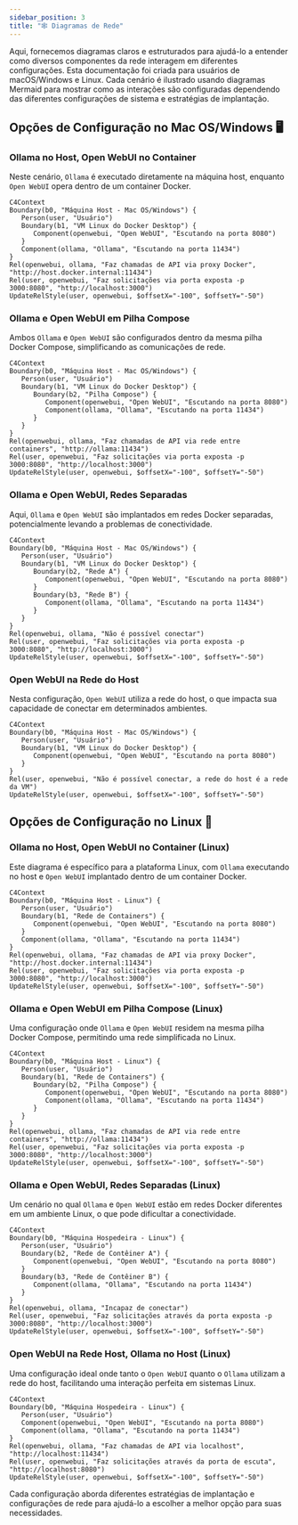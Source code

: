 ```yaml
---
sidebar_position: 3
title: "🕸️ Diagramas de Rede"
---
```


Aqui, fornecemos diagramas claros e estruturados para ajudá-lo a entender como diversos componentes da rede interagem em diferentes configurações. Esta documentação foi criada para usuários de macOS/Windows e Linux. Cada cenário é ilustrado usando diagramas Mermaid para mostrar como as interações são configuradas dependendo das diferentes configurações de sistema e estratégias de implantação.

## Opções de Configuração no Mac OS/Windows 🖥️

### Ollama no Host, Open WebUI no Container

Neste cenário, `Ollama` é executado diretamente na máquina host, enquanto `Open WebUI` opera dentro de um container Docker.

```mermaid
C4Context
Boundary(b0, "Máquina Host - Mac OS/Windows") {
   Person(user, "Usuário")
   Boundary(b1, "VM Linux do Docker Desktop") {
      Component(openwebui, "Open WebUI", "Escutando na porta 8080")
   }
   Component(ollama, "Ollama", "Escutando na porta 11434")
}
Rel(openwebui, ollama, "Faz chamadas de API via proxy Docker", "http://host.docker.internal:11434")
Rel(user, openwebui, "Faz solicitações via porta exposta -p 3000:8080", "http://localhost:3000")
UpdateRelStyle(user, openwebui, $offsetX="-100", $offsetY="-50")
```

### Ollama e Open WebUI em Pilha Compose

Ambos `Ollama` e `Open WebUI` são configurados dentro da mesma pilha Docker Compose, simplificando as comunicações de rede.

```mermaid
C4Context
Boundary(b0, "Máquina Host - Mac OS/Windows") {
   Person(user, "Usuário")
   Boundary(b1, "VM Linux do Docker Desktop") {
      Boundary(b2, "Pilha Compose") {
         Component(openwebui, "Open WebUI", "Escutando na porta 8080")
         Component(ollama, "Ollama", "Escutando na porta 11434")
      }
   }
}
Rel(openwebui, ollama, "Faz chamadas de API via rede entre containers", "http://ollama:11434")
Rel(user, openwebui, "Faz solicitações via porta exposta -p 3000:8080", "http://localhost:3000")
UpdateRelStyle(user, openwebui, $offsetX="-100", $offsetY="-50")
```

### Ollama e Open WebUI, Redes Separadas

Aqui, `Ollama` e `Open WebUI` são implantados em redes Docker separadas, potencialmente levando a problemas de conectividade.

```mermaid
C4Context
Boundary(b0, "Máquina Host - Mac OS/Windows") {
   Person(user, "Usuário")
   Boundary(b1, "VM Linux do Docker Desktop") {
      Boundary(b2, "Rede A") {
         Component(openwebui, "Open WebUI", "Escutando na porta 8080")
      }
      Boundary(b3, "Rede B") {
         Component(ollama, "Ollama", "Escutando na porta 11434")
      }
   }
}
Rel(openwebui, ollama, "Não é possível conectar")
Rel(user, openwebui, "Faz solicitações via porta exposta -p 3000:8080", "http://localhost:3000")
UpdateRelStyle(user, openwebui, $offsetX="-100", $offsetY="-50")
```

### Open WebUI na Rede do Host

Nesta configuração, `Open WebUI` utiliza a rede do host, o que impacta sua capacidade de conectar em determinados ambientes.

```mermaid
C4Context
Boundary(b0, "Máquina Host - Mac OS/Windows") {
   Person(user, "Usuário")
   Boundary(b1, "VM Linux do Docker Desktop") {
      Component(openwebui, "Open WebUI", "Escutando na porta 8080")
   }
}
Rel(user, openwebui, "Não é possível conectar, a rede do host é a rede da VM")
UpdateRelStyle(user, openwebui, $offsetX="-100", $offsetY="-50")
```


## Opções de Configuração no Linux 🐧

### Ollama no Host, Open WebUI no Container (Linux)

Este diagrama é específico para a plataforma Linux, com `Ollama` executando no host e `Open WebUI` implantado dentro de um container Docker.

```mermaid
C4Context
Boundary(b0, "Máquina Host - Linux") {
   Person(user, "Usuário")
   Boundary(b1, "Rede de Containers") {
      Component(openwebui, "Open WebUI", "Escutando na porta 8080")
   }
   Component(ollama, "Ollama", "Escutando na porta 11434")
}
Rel(openwebui, ollama, "Faz chamadas de API via proxy Docker", "http://host.docker.internal:11434")
Rel(user, openwebui, "Faz solicitações via porta exposta -p 3000:8080", "http://localhost:3000")
UpdateRelStyle(user, openwebui, $offsetX="-100", $offsetY="-50")
```

### Ollama e Open WebUI em Pilha Compose (Linux)

Uma configuração onde `Ollama` e `Open WebUI` residem na mesma pilha Docker Compose, permitindo uma rede simplificada no Linux.

```mermaid
C4Context
Boundary(b0, "Máquina Host - Linux") {
   Person(user, "Usuário")
   Boundary(b1, "Rede de Containers") {
      Boundary(b2, "Pilha Compose") {
         Component(openwebui, "Open WebUI", "Escutando na porta 8080")
         Component(ollama, "Ollama", "Escutando na porta 11434")
      }
   }
}
Rel(openwebui, ollama, "Faz chamadas de API via rede entre containers", "http://ollama:11434")
Rel(user, openwebui, "Faz solicitações via porta exposta -p 3000:8080", "http://localhost:3000")
UpdateRelStyle(user, openwebui, $offsetX="-100", $offsetY="-50")
```

### Ollama e Open WebUI, Redes Separadas (Linux)

Um cenário no qual `Ollama` e `Open WebUI` estão em redes Docker diferentes em um ambiente Linux, o que pode dificultar a conectividade.

```mermaid
C4Context
Boundary(b0, "Máquina Hospedeira - Linux") {
   Person(user, "Usuário")
   Boundary(b2, "Rede de Contêiner A") {
      Component(openwebui, "Open WebUI", "Escutando na porta 8080")
   }
   Boundary(b3, "Rede de Contêiner B") {
      Component(ollama, "Ollama", "Escutando na porta 11434")
   }
}
Rel(openwebui, ollama, "Incapaz de conectar")
Rel(user, openwebui, "Faz solicitações através da porta exposta -p 3000:8080", "http://localhost:3000")
UpdateRelStyle(user, openwebui, $offsetX="-100", $offsetY="-50")
```

### Open WebUI na Rede Host, Ollama no Host (Linux)

Uma configuração ideal onde tanto o `Open WebUI` quanto o `Ollama` utilizam a rede do host, facilitando uma interação perfeita em sistemas Linux.

```mermaid
C4Context
Boundary(b0, "Máquina Hospedeira - Linux") {
   Person(user, "Usuário")
   Component(openwebui, "Open WebUI", "Escutando na porta 8080")
   Component(ollama, "Ollama", "Escutando na porta 11434")
}
Rel(openwebui, ollama, "Faz chamadas de API via localhost", "http://localhost:11434")
Rel(user, openwebui, "Faz solicitações através da porta de escuta", "http://localhost:8080")
UpdateRelStyle(user, openwebui, $offsetX="-100", $offsetY="-50")
```

Cada configuração aborda diferentes estratégias de implantação e configurações de rede para ajudá-lo a escolher a melhor opção para suas necessidades.
